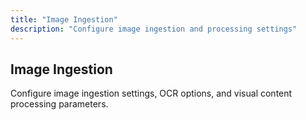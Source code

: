 ```yaml
---
title: "Image Ingestion"
description: "Configure image ingestion and processing settings"
---
```


## Image Ingestion

Configure image ingestion settings, OCR options, and visual content processing parameters. 